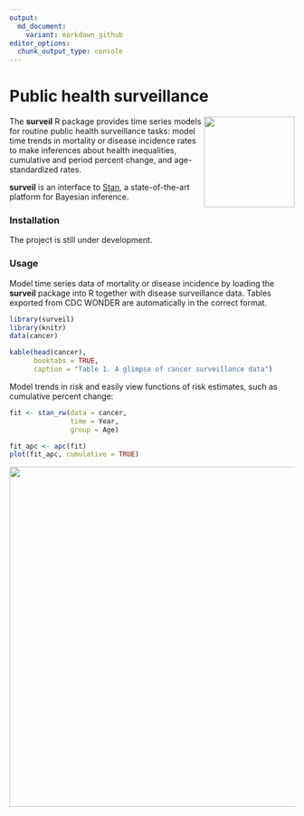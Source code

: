 ```yaml
---
output:
  md_document:
    variant: markdown_github
editor_options: 
  chunk_output_type: console
---
```


<!-- README.md is generated from README.Rmd. Please edit that file -->

# Public health surveillance 

<img src="man/figures/logo.png" align="right" width="160" />

The **surveil** R package provides time series models for routine public health surveillance tasks: model time trends in mortality or disease incidence rates to make inferences about health inequalities, cumulative and period percent change, and age-standardized rates. 

**surveil** is an interface to [Stan](https://mc-stan.org), a state-of-the-art platform for Bayesian inference. 

### Installation

The project is still under development.

### Usage

Model time series data of mortality or disease incidence by loading the **surveil** package into R together with disease surveillance data. Tables exported from CDC WONDER are automatically in the correct format.

```r
library(surveil)
library(knitr)
data(cancer)

kable(head(cancer), 
      booktabs = TRUE,
      caption = "Table 1. A glimpse of cancer surveillance data")
```


Model trends in risk and easily view functions of risk estimates, such as cumulative percent change:

```r
fit <- stan_rw(data = cancer,
               time = Year,
               group = Age)

fit_apc <- apc(fit)
plot(fit_apc, cumulative = TRUE)
```

<img src="man/figures/cpc-plot.png" align="center" width="600" />
